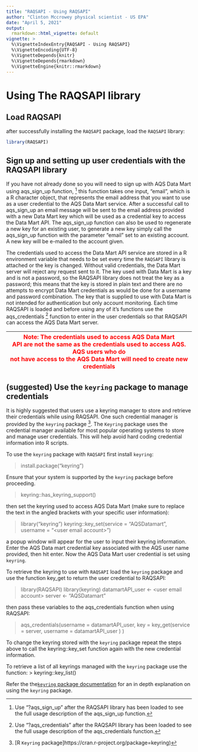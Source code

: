 ```yaml
---
title: "RAQSAPI - Using RAQSAPI"
author: "Clinton Mccrowey physical scientist - US EPA"
date: "April 5, 2021"
output:
  rmarkdown::html_vignette: default
vignette: >
  %\VignetteIndexEntry{RAQSAPI - Using RAQSAPI}
  %\VignetteEncoding{UTF-8}
  %\VignetteDepends{knitr}
  %\VignetteDepends{rmarkdown}
  %\VignetteEngine{knitr::rmarkdown}
---
```


# Using The RAQSAPI library

## Load RAQSAPI                           
  after successfully installing the `RAQSAPI` package, load the `RAQSAPI`
  library: 

```R
library(RAQSAPI)
```

## Sign up and setting up user credentials with the RAQSAPI library

If you have not already done so you will need to sign up with AQS Data Mart
  using aqs_sign_up function, ^[Use "?aqs_sign_up" after the RAQSAPI library has
  been loaded to see the full usage description of the aqs_sign_up
  function.] this function takes one input, "email", which is a R
  character object, that represents the email address that you want to use
  as a user credential to the AQS Data Mart service. After a successful call to
  aqs_sign_up an email message will be sent to the email address provided
  with a new Data Mart key which will be used as a credential key to access the
  Data Mart API. The aqs_sign_up function can also be used to regenerate a
  new key for an existing user, to generate a new key simply call the
  aqs_sign_up function with the parameter "email" set to an existing
  account. A new key will be e-mailed to the account given.

The credentials used to access the Data Mart API service are stored in a R
  environment variable that needs to be set every time the `RAQSAPI` library is
  attached or the key is changed. Without valid credentials, the Data Mart
  server will reject any request sent to it. The key used with Data Mart is a
  key and is not a password, so the RAQSAPI library does not treat the key as a
  password; this means that the key is stored in plain text and there are no
  attempts to encrypt Data Mart credentials as would be done for a username and
  password combination. The key that is supplied to use with Data Mart is not
  intended for authentication but only account monitoring. Each time RAQSAPI is
  loaded and before using any of it's functions use the aqs_credentials ^[Use
  "?aqs_credentials" after the RAQSAPI library has been loaded to see the full
  usage description of the aqs_credentials function.] function
  to enter in the user credentials so that RAQSAPI can access the AQS Data Mart
  server.

| <span style="color:red"> Note: The credentials used to access AQS Data Mart \
API are not the same as the credentials used to access AQS. AQS users who do \
not have access to the AQS Data Mart will need to create new credentials \
</span> |
| -- |


## (suggested) Use the `keyring` package to manage credentials
It is highly suggested that users use a keyring manager to store and retrieve
their credentials while using RAQSAPI. One such credential manager is provided
by the `keyring`
package ^[[R `Keyring` package]https://cran.r-project.org/package=keyring)].
The `Keyring` package uses the credential manager available for most popular
operating systems to store and manage user credentials. This will help avoid
hard coding credential information into R scripts.

To use the `keyring` package with `RAQSAPI` first install `keyring`:

> install.package("keyring")

Ensure that your system is supported by the `keyring` package before proceeding.

> keyring::has_keyring_support()

then set the keyring used to access AQS Data Mart (make sure to replace the text
in the angled brackets with your specific user information):

> library("keyring")
  keyring::key_set(service = "AQSDatamart",
                   username = "\<user email account\>")

a popup window will appear for the user to input their keyring information.
Enter the AQS Data mart credential key associated with the AQS user name
provided, then hit enter. Now the AQS Data Mart user credential is set using
`keyring`.

To retrieve the keyring to use with `RAQSAPI` load the `keyring` package and use
the function key_get to return the user credential to RAQSAPI:

>library(RAQSAPI)
 library(keyring)
 datamartAPI_user <- \<user email account\>
 server <- "AQSDatamart"

then pass these variables to the aqs_credentials function when using RAQSAPI:

> aqs_credentials(username = datamartAPI_user,
                  key = key_get(service = server,
                                username = datamartAPI_user
                                )
                  )
                             
To change the keyring stored with the `keyring` package repeat the steps above
to call the keyring::key_set function again with the new credential information.

To retrieve a list of all keyrings managed with the `keyring` package use
the function:
> keyring::key_list()

Refer the the[`keyring` package documentation](
https://cran.r-project.org/package=keyring/readme/README.html)
for an in depth explanation on using the `keyring` package.
